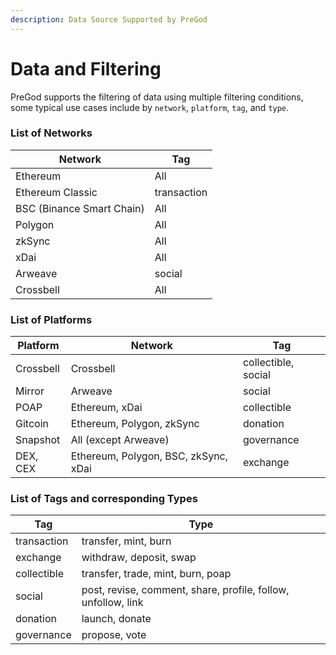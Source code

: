 ```yaml
---
description: Data Source Supported by PreGod
---
```


# Data and Filtering

PreGod supports the filtering of data using multiple filtering conditions, some typical use cases include by `network`, `platform`, `tag`, and `type`.

### List of Networks

| Network                   | Tag         |
| ------------------------- | ----------- |
| Ethereum                  | All         |
| Ethereum Classic          | transaction |
| BSC (Binance Smart Chain) | All         |
| Polygon                   | All         |
| zkSync                    | All         |
| xDai                      | All         |
| Arweave                   | social      |
| Crossbell                 | All         |

### List of Platforms

| Platform  | Network                              | Tag                 |
| --------- | ------------------------------------ | ------------------- |
| Crossbell | Crossbell                            | collectible, social |
| Mirror    | Arweave                              | social              |
| POAP      | Ethereum, xDai                       | collectible         |
| Gitcoin   | Ethereum, Polygon, zkSync            | donation            |
| Snapshot  | All (except Arweave)                 | governance          |
| DEX, CEX  | Ethereum, Polygon, BSC, zkSync, xDai | exchange            |

### List of Tags and corresponding Types

| Tag         | Type                                                          |
| ----------- | ------------------------------------------------------------- |
| transaction | transfer, mint, burn                                          |
| exchange    | withdraw, deposit, swap                                       |
| collectible | transfer, trade, mint, burn, poap                             |
| social      | post, revise, comment, share, profile, follow, unfollow, link |
| donation    | launch, donate                                                |
| governance  | propose, vote                                                 |
